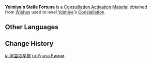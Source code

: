 {{Item Infobox
|id           = 001149
|image        = Item Stella Fortuna (5 Star).png
|type         = Constellation Activation Materials
|group        = Stella Fortuna
|quality      = 5
|description  = [[Yoimiya]]'s Constellation Activation Material
|source1      = [[Wishes]]
}}
'''Yoimiya's Stella Fortuna''' is a [[Constellation Activation Material]] obtained from [[Wishes]] used to level [[Yoimiya]]'s [[Constellation]].

==Other Languages==
{{Other Languages
|en      = Yoimiya's Stella Fortuna
|zhs     = 宵宫的命星
|zhs_rm  = Xiāogōng de Mìngxīng
|zht     = 宵宮的命星
|zht_rm  = Xiāogōng de Mìngxīng
|zh_tl   = Yoimiya's {{Lex|Stella Fortuna|zh}}
|ja      = {{Rubi|宵|よい|宮|みや}}の星屑
|ja_rm   = Yoimiya no Hoshikuzu
|ja_tl   = Yoimiya's {{Lex|Stella Fortuna|ja}}
|ko      = 요이미야의 운명의 별
|ko_rm   = Yoimiya-ui Unmyeong-ui Byeol
|ko_tl   = Yoimiya's {{Lex|Stella Fortuna|ko}}
|es      = Stella Fortuna de Yoimiya
|es_tl   = Yoimiya's Stella Fortuna
|fr      = Stella Fortuna de Yoimiya
|fr_tl   = Yoimiya's Stella Fortuna
|ru      = <!--Удача Ёимия-->
|ru_tl   = <!--Yoimiya's {{Lex|Stella Fortuna|ru}}-->
|th      = ดวงดาวแห่งชีวิตของ Yoimiya
|th_rm   = Duangdao haeng Chiwit khong Yoimiya
|th_tl   = Yoimiya's {{Lex|Stella Fortuna|th}}
|vi      = Chòm Sao Của Yoimiya
|vi_tl   = Yoimiya's {{Lex|Stella Fortuna|vi}}
|de      = Stella Fortuna von Yoimiya
|de_tl   = Yoimiya's Stella Fortuna
|id      = Yoimiya's Stella Fortuna
|pt      = <!--Constelação de Yoimiya/Stella Fortuna de Yoimiya-->
|pt_tl   = <!--Yoimiya's Stella Fortuna-->
|tr      = <!--Yoimiya' Yaşam Yıldızı-->
|tr_tl   = <!--Yoimiya's Stella Fortuna-->
|it      = Stella Fortuna di Yoimiya
|it_tl   = Yoimiya's Stella Fortuna
}}

==Change History==
{{Change History|2.0}}

[[ja:宵宮の星屑]]
[[ru:Удача Ёимии]]